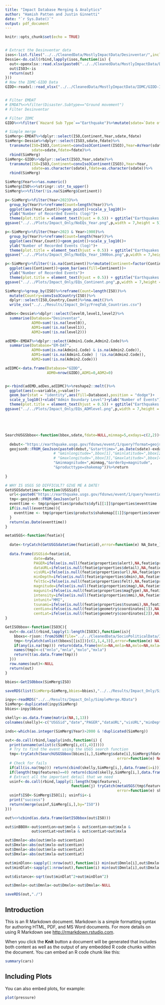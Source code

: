 ```yaml
---
title: "Impact Database Merging & Analytics"
author: "Hamish Patten and Justin Ginnetti"
date: "`r Sys.Date()`"
output: pdf_document
---
```


```r

knitr::opts_chunk$set(echo = TRUE)


# Extract the Desinventar data
isos<-list.files("../../CleanedData/MostlyImpactData/Desinventar/",include.dirs = T,all.files = T,recursive = T,ignore.case = T); isos<-isos[!grepl(".xlsx",isos)]
Dessie<-do.call(rbind,lapply(isos,function(is) {
  out<-openxlsx::read.xlsx(paste0("../../CleanedData/MostlyImpactData/Desinventar/",is,"/",is,".xlsx"))
  out$ISO3<-is
  return(out)
}))
# Now the IDMC-GIDD Data
GIDD<-readxl::read_xlsx("../../CleanedData/MostlyImpactData/IDMC/GIDD-IDMC.xlsx")


# Filter EMDAT
# EMDAT%<>%filter(Disaster.Subtype=="Ground movement")
# Filter Desinventar

# Filter IDMC
GIDD%<>%filter(`Hazard Sub Type`=="Earthquake")%>%mutate(sdate=`Date of Event (start)`)%>%dplyr::select(-`Date of Event (start)`)

# Simple merge
SimMerg<-EMDAT%>%dplyr::select(ISO,Continent,Year,sdate,fdate)
SimMerg<-Dessie%>%dplyr::select(ISO3,sdate,fdate)%>%
  transmute(ISO=ISO3,Continent=convIso3Continent(ISO3),Year=AsYear(sdate),
            sdate=sdate,fdate=fdate)%>%
  rbind(SimMerg)
SimMerg<-GIDD%>%dplyr::select(ISO3,Year,sdate)%>%
  transmute(ISO=ISO3,Continent=convIso3Continent(ISO3),Year=Year,
            sdate=as.character(sdate),fdate=as.character(sdate))%>%
  rbind(SimMerg)

SimMerg$Year%<>%as.numeric()
SimMerg$ISO%<>%stringr::str_to_upper()
SimMerg%<>%filter(!is.na(SimMerg$Continent))

p<-SimMerg%>%filter(Year<2023)%>%
  group_by(Year)%>%reframe(Count=length(Year))%>%
  ggplot(aes(Year,Count))+geom_point()+scale_y_log10()+
  ylab("Number of Recorded Events (log)")+
  theme(plot.title = element_text(hjust = 0.5)) + ggtitle("Earthquakes Only");p
ggsave("../../Plots/Impact_Only/NoEQs_Year.png",p,width = 7,height = 5)

p<-SimMerg%>%filter(Year<2023 & Year>1900)%>%
  group_by(Year)%>%reframe(Count=length(Year))%>%
  ggplot(aes(Year,Count))+geom_point()+scale_y_log10()+
  ylab("Number of Recorded Events (log)")+
  theme(plot.title = element_text(hjust = 0.5)) + ggtitle("Earthquakes Only");p
ggsave("../../Plots/Impact_Only/NoEQs_Year_1900on.png",p,width = 7,height = 5)

p<-SimMerg%>%filter(!is.na(Continent))%>%mutate(Continent=factor(Continent))%>%
  ggplot(aes(Continent))+geom_bar(aes(fill=Continent))+
  ylab("Number of Recorded Events")+
  theme(plot.title = element_text(hjust = 0.5)) + ggtitle("Earthquakes Only");p
ggsave("../../Plots/Impact_Only/EQs_Continent.png",p,width = 7,height = 5)

SimMerg%>%group_by(ISO)%>%reframe(Count=length(ISO))%>%
  mutate(Country=convIso3Country(ISO))%>%
  dplyr::select(ISO,Country,Count)%>%na.omit()%>%
  write_csv("../../Results/Impact_Only/FreqTab_Countries.csv")

adDes<-Dessie%>%dplyr::select(level0,level1,level2)%>%
  summarise(Database="Desinventar",
            ADM0=sum(!is.na(level0)),
            ADM1=sum(!is.na(level1)),
            ADM2=sum(!is.na(level2)))

adEMD<-EMDAT%>%dplyr::select(Admin1.Code,Admin2.Code)%>%
  summarise(Database="EM-DAT",
            ADM0=sum(is.na(Admin1.Code) & is.na(Admin2.Code)),
            ADM1=sum(!is.na(Admin1.Code) | !is.na(Admin2.Code)),
            ADM2=sum(!is.na(Admin2.Code)))

adIDMC<-data.frame(Database="GIDD",
                   ADM0=nrow(GIDD),ADM1=0,ADM2=0)


p<-rbind(adEMD,adDes,adIDMC)%>%reshape2::melt()%>%
  ggplot(aes(x=variable,y=value))+
  geom_bar(stat = "identity",aes(fill=Database),position = "dodge")+
  scale_y_log10()+xlab("Admin Boundary Level")+ylab("Number of Events")+ylim(c(0,7000))+
  theme(plot.title = element_text(hjust = 0.5)) + ggtitle("Earthquakes Only");p
ggsave("../../Plots/Impact_Only/EQs_ADMlevel.png",p,width = 7,height = 5)





SearchUSGSbbox<-function(bbox,sdate,fdate=NULL,minmag=5,exdays=c(2,2)){
  
  debut<-"https://earthquake.usgs.gov/fdsnws/event/1/query?format=geojson"
  geojsonR::FROM_GeoJson(paste0(debut,"&starttime=",as.Date(sdate)-exdays[1],"&endtime=",as.Date(fdate)+exdays[1],
                      # "&minlongitude=",bbox[1],"&minlatitude=",bbox[2],
                      # "&maxlongitude=",bbox[3],"&maxlatitude=",bbox[4],
                      "&minmagnitude=",minmag,"&orderby=magnitude",
                      "&producttype=shakemap"))%>%return
  
}

# WHY IS USGS SO DIFFICULT? GIVE ME A DATE!
GetUSGSdatetime<-function(USGSid){
  url<-paste0("https://earthquake.usgs.gov/fdsnws/event/1/query?eventid=",USGSid,"&format=geojson")
  tmp<-geojsonR::FROM_GeoJson(url)
  eventtime <- tmp$properties$products$dyfi[[1]]$properties$eventtime
  if(is.null(eventtime)){
    eventtime <- tmp$properties$products$shakemap[[1]]$properties$eventtime
  }
  return(as.Date(eventtime))
}

metaUSGS<-function(featie){
  
  date<-tryCatch(GetUSGSdatetime(featie$id),error=function(e) NA_Date_)
  
  data.frame(USGSid=featie$id,
             date=date,
             PAGER=ifelse(is.null(featie$properties$alert),NA,featie$properties$alert),
             dataURL=ifelse(is.null(featie$properties$detail),NA,featie$properties$detail),
             visURL=ifelse(is.null(featie$properties$url),NA,featie$properties$url),
             minDepth=ifelse(is.null(featie$properties$dmin),NA,featie$properties$dmin),
             feltSc=ifelse(is.null(featie$properties$felt),NA,featie$properties$felt),
             magnitude=ifelse(is.null(featie$properties$mag),NA,featie$properties$mag),
             magunit=ifelse(is.null(featie$properties$magType),NA,featie$properties$magType),
             intensity=ifelse(is.null(featie$properties$mmi),NA,featie$properties$mmi),
             intunit="MMI",
             tsunami=ifelse(is.null(featie$properties$tsunami),NA,featie$properties$tsunami),
             centLon=ifelse(is.null(featie$geometry$coordinates[1]),NA,featie$geometry$coordinates[1]),
             centLat=ifelse(is.null(featie$geometry$coordinates[2]),NA,featie$geometry$coordinates[2]))
}

GetISObbox<-function(ISO3C){
  out<-do.call(rbind,lapply(1:length(ISO3C),function(is){
    bboxs<-rjson::fromJSON(file="../../CleanedData/SocioPoliticalData/ISO_BBOX.json")
    tmp<-tryCatch(unlist(bboxs[[is]])[c(2,1,4,3)],error=function(e) NA)
    if(any(is.na(tmp))) return(data.frame(mnlo=NA,mnla=NA,mxlo=NA,mxla=NA))
    names(tmp)<-c("mnlo","mnla","mxlo","mxla")
    return(t(as.data.frame(tmp)))
  }))
  row.names(out)<-NULL
  return(out)
}

bbies<-GetISObbox(SimMerg$ISO)

saveRDS(list(SimMerg=SimMerg,bbies=bbies),"../../Results/Impact_Only/SimpleMerge.RData")

inpy<-readRDS("../../Results/Impact_Only/SimpleMerge.RData")
SimMerg<-duplicated(inpy$SimMerg)
bbies<-inpy$bbies

skelly<-as.data.frame(matrix(NA,1,13))
colnames(skelly)<-c("USGSid","date","PAGER","dataURL","visURL","minDepth","feltSc","magnitude","magunit","intensity","intunit","centLon","centLat")

inds<-which(as.integer(SimMerg$Year)>2000 & !duplicated(SimMerg))

out<-do.call(rbind,lapply(inds,function(i) {
  print(unname(unlist(c(SimMerg[i,c(1,4)]))))
  # Try to find the event using the USGS search function
  tmp<-tryCatch(SearchUSGSbbox(bbies[i,],SimMerg$sdate[i],SimMerg$fdate[i],minmag=5,exdays = c(2,2)),
                                                   error=function(e) NA)
  # Check for fails
  if(all(is.na(tmp))) return(cbind(skelly,SimMerg[i,],data.frame(i=i)))
  if(length(tmp$features)==0) return(cbind(skelly,SimMerg[i,],data.frame(i=i)))
  # Extract all the important detail that we need
  usinf<-do.call(rbind,lapply(1:length(tmp$features),
                              function(j) tryCatch(metaUSGS(tmp$features[[j]]),
                                                   error=function(e) skelly)))
  usinf$ISO<-SimMerg$ISO[i]; usinf$i<-i
  print("success")
  return(merge(usinf,SimMerg[i,],by="ISO"))
}))

out%<>%cbind(as.data.frame(GetISObbox(out$ISO)))

out$inBBOX<-out$centLon>out$mnlo & out$centLon<out$mxlo &
            out$centLat>out$mnla & out$centLat<out$mxla

out$Dmnlo<-abs(out$mnlo-out$centLon)
out$Dmxlo<-abs(out$mxlo-out$centLon)
out$Dmnla<-abs(out$mnla-out$centLat)
out$Dmxla<-abs(out$mxla-out$centLat)

out$minDlon<-sapply(1:nrow(out),function(i) min(out$Dmnlo[i],out$Dmxlo[i]))
out$minDlat<-sapply(1:nrow(out),function(i) min(out$Dmnla[i],out$Dmxla[i]))

out$distance<-sqrt(out$minDlat^2+out$minDlon^2)

out$Dmnlo<-out$Dmnla<-out$Dmxlo<-out$Dmxla<-NULL

saveRDS(out,"./")
```

## Introduction

This is an R Markdown document. Markdown is a simple formatting syntax for authoring HTML, PDF, and MS Word documents. For more details on using R Markdown see <http://rmarkdown.rstudio.com>.

When you click the **Knit** button a document will be generated that includes both content as well as the output of any embedded R code chunks within the document. You can embed an R code chunk like this:

```r
summary(cars)
```

## Including Plots

You can also embed plots, for example:

```r
plot(pressure)


























































```

Note that the `echo = FALSE` parameter was added to the code chunk to prevent printing of the R code that generated the plot.
